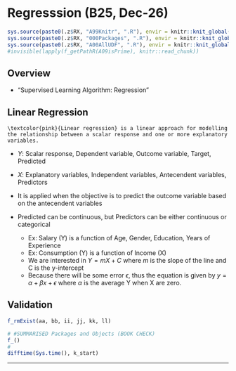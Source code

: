 # Regresssion (B25, Dec-26) {#b25}

```r
sys.source(paste0(.z$RX, "A99Knitr", ".R"), envir = knitr::knit_global())
sys.source(paste0(.z$RX, "000Packages", ".R"), envir = knitr::knit_global())
sys.source(paste0(.z$RX, "A00AllUDF", ".R"), envir = knitr::knit_global())
#invisible(lapply(f_getPathR(A09isPrime), knitr::read_chunk))
```

## Overview

- "Supervised Learning Algorithm: Regression"


## Linear Regression

```definition
\textcolor{pink}{Linear regression} is a linear approach for modelling the relationship between a scalar response and one or more explanatory variables. 
```

- ${Y}$: Scalar response, Dependent variable, Outcome variable, Target, Predicted
- ${X}$: Explanatory variables, Independent variables, Antecendent variables, Predictors

- It is applied when the objective is to predict the outcome variable based on the antecendent variables
- Predicted can be continuous, but Predictors can be either continuous or categorical 
  - Ex: Salary (Y) is a function of Age, Gender, Education, Years of Experience
  - Ex: Consumption (Y) is a function of Income (X)
  - We are interested in $Y = mX + C$ where ${m}$ is the slope of the line and C is the y-intercept
  - Because there will be some error ${\epsilon}$, thus the equation is given by $y = {\alpha} + {\beta}x + {\epsilon}$ where ${\alpha}$ is the average Y when X are zero.





## Validation {.unlisted .unnumbered .tabset .tabset-fade}

```r
f_rmExist(aa, bb, ii, jj, kk, ll)
```

```r
# #SUMMARISED Packages and Objects (BOOK CHECK)
f_()
#
difftime(Sys.time(), k_start)
```

****
